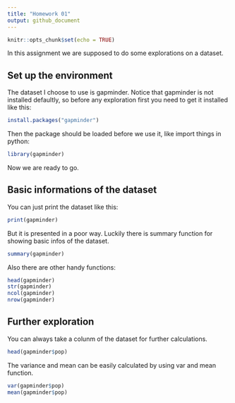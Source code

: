 ```yaml
---
title: "Homework 01"
output: github_document
---
```

```r
knitr::opts_chunk$set(echo = TRUE)
```

In this assignment we are supposed to do some explorations on a dataset.

## Set up the environment

The dataset I choose to use is gapminder. Notice that gapminder is not installed defaultly, so before any exploration first you need to get it installed like this:

```r
install.packages("gapminder")
```

Then the package should be loaded before we use it, like import things in python:

```r
library(gapminder)
```

Now we are ready to go.

## Basic informations of the dataset

You can just print the dataset like this:

```r
print(gapminder)
```

But it is presented in a poor way. Luckily there is summary function for showing basic infos of the dataset.

```r
summary(gapminder)
```

Also there are other handy functions:
```r
head(gapminder)
str(gapminder)
ncol(gapminder)
nrow(gapminder)
```

## Further exploration

You can always take a colunm of the dataset for further calculations.
```r
head(gapminder$pop)
```

The variance and mean can be easily calculated by using var and mean function.
```r
var(gapminder$pop)
mean(gapminder$pop)
```